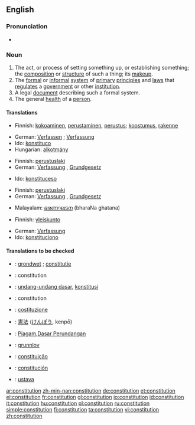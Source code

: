 ==English==

===Pronunciation===
*{{audio|en-us-constitution.ogg|Audio (US)}}


===Noun===
{{wikipedia}}
{{en-noun}}

# The act, or process of setting something up, or establishing something; the [[composition]] or [[structure]] of such a thing; its [[makeup]].
# The [[formal]] or [[informal]] [[system]] of [[primary]] [[principle]]s and [[law]]s that [[regulate]]s a [[government]] or other [[institution]].
# A legal [[document]] describing such a formal system.
# The general [[health]] of a [[person]].

====Translations====
{{trans-top|Act or process of setting something up, or establishing something; composition, structure, makeup}}
*Finnish: [[kokoaminen]], [[perustaminen]], [[perustus]]; [[koostumus]], [[rakenne]]
{{trans-mid}}
*German: [[Verfassen]] {{n}}; [[Verfassung]] {{f}}
*Ido: [[konstituco]]
*Hungarian: [[alkotmány]]
{{trans-bottom}}

{{trans-top|Formal or informal system of primary principles and laws regulating a government or other institutions}}
*Finnish: [[perustuslaki]]
*German: [[Verfassung]] {{f}}, [[Grundgesetz]] {{f}}
{{trans-mid}}
*Ido: [[konstituceso]]
{{trans-bottom}}

{{trans-top|Legal document describing such a formal system}}
*Finnish: [[perustuslaki]]
*German: [[Verfassung]] {{f}}, [[Grundgesetz]] {{f}}
{{trans-mid}}
*Malayalam: [[ഭരണഘടന]] (bharaNa ghatana)
{{trans-bottom}}

{{trans-top|General health of a person}}
*Finnish: [[yleiskunto]]
{{trans-mid}}
*German: [[Verfassung]] {{f}}
*Ido: [[konstituciono]]
{{trans-bottom}}

====Translations to be checked====
{{checktrans}}
{{top}}
*{{ttbc|Dutch}}: [[grondwet]] {{m}}; [[constitutie]] {{f}}
*{{ttbc|French}}: constitution {{f}}
*{{ttbc|Indonesian}}: [[undang-undang dasar]], [[konstitusi]]
*{{ttbc|Interlingua}}: constitution
{{mid}}
*{{ttbc|Italian}}: [[costituzione]]
*{{ttbc|Japanese}}: [[憲法]] ([[けんぽう]], kenpō)
*{{ttbc|Malay}}: [[Piagam]],[[Dasar Perundangan]]
*{{ttbc|Norwegian}}: [[grunnlov]] {{m}}
*{{ttbc|Portuguese}}: [[constituição]] {{f}}
*{{ttbc|Spanish}}: [[constitución]] {{f}}
*{{ttbc|Slovenian}}: [[ustava]]
{{bottom}}

[[ar:constitution]]
[[zh-min-nan:constitution]]
[[de:constitution]]
[[et:constitution]]
[[el:constitution]]
[[fr:constitution]]
[[gl:constitution]]
[[io:constitution]]
[[id:constitution]]
[[it:constitution]]
[[hu:constitution]]
[[pl:constitution]]
[[ru:constitution]]
[[simple:constitution]]
[[fi:constitution]]
[[ta:constitution]]
[[vi:constitution]]
[[zh:constitution]]